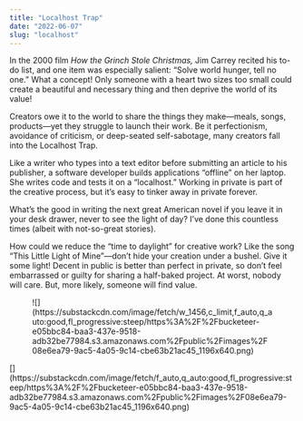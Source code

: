 ```yaml
---
title: "Localhost Trap"
date: "2022-06-07"
slug: "localhost"
---
```


In the 2000 film *How the Grinch Stole Christmas,* Jim Carrey recited his to-do list, and one item was especially salient: “Solve world hunger, tell no one.” What a concept! Only someone with a heart two sizes too small could create a beautiful and necessary thing and then deprive the world of its value!

Creators owe it to the world to share the things they make—meals, songs, products—yet they struggle to launch their work. Be it perfectionism, avoidance of criticism, or deep-seated self-sabotage, many creators fall into the Localhost Trap.

Like a writer who types into a text editor before submitting an article to his publisher, a software developer builds applications “offline” on her laptop. She writes code and tests it on a “localhost.” Working in private is part of the creative process, but it’s easy to tinker away in private forever.

What’s the good in writing the next great American novel if you leave it in your desk drawer, never to see the light of day? I’ve done this countless times (albeit with not-so-great stories).

How could we reduce the “time to daylight” for creative work? Like the song “This Little Light of Mine”—don’t hide your creation under a bushel. Give it some light! Decent in public is better than perfect in private, so don’t feel embarrassed or guilty for sharing a half-baked project. At worst, nobody will care. But, more likely, someone will find value.

<div class="wp-block-image"><figure class="aligncenter">![](https://substackcdn.com/image/fetch/w_1456,c_limit,f_auto,q_auto:good,fl_progressive:steep/https%3A%2F%2Fbucketeer-e05bbc84-baa3-437e-9518-adb32be77984.s3.amazonaws.com%2Fpublic%2Fimages%2F08e6ea79-9ac5-4a05-9c14-cbe63b21ac45_1196x640.png)</figure></div>[](https://substackcdn.com/image/fetch/f_auto,q_auto:good,fl_progressive:steep/https%3A%2F%2Fbucketeer-e05bbc84-baa3-437e-9518-adb32be77984.s3.amazonaws.com%2Fpublic%2Fimages%2F08e6ea79-9ac5-4a05-9c14-cbe63b21ac45_1196x640.png)